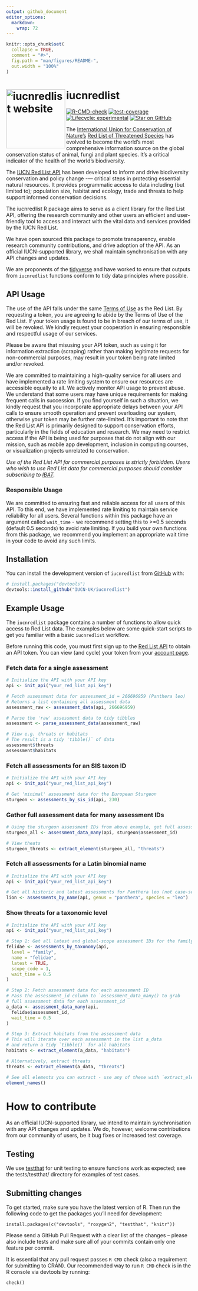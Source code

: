 ```yaml
---
output: github_document
editor_options: 
  markdown: 
    wrap: 72
---
```


<!-- README.md is generated from README.Rmd. Please edit that file -->

```r
knitr::opts_chunk$set(
  collapse = TRUE,
  comment = "#>",
  fig.path = "man/figures/README-",
  out.width = "100%"
)
```

# iucnredlist <a href="https://iucn-uk.github.io/iucnredlist/"><img src="man/figures/logo.png" align="left" height="160" alt="iucnredlist website" /></a>

[![R-CMD-check](https://github.com/IUCN-UK/iucnredlist/actions/workflows/R-CMD-check.yaml/badge.svg?branch=main)](https://github.com/IUCN-UK/iucnredlist/actions/workflows/R-CMD-check.yaml) [![test-coverage](https://github.com/IUCN-UK/iucnredlist/actions/workflows/test-coverage.yaml/badge.svg?branch=main)](https://github.com/IUCN-UK/iucnredlist/actions/workflows/test-coverage.yaml) [![Lifecycle: experimental](https://img.shields.io/badge/lifecycle-experimental-orange.svg)](https://lifecycle.r-lib.org/articles/stages.html#experimental) [![Star on GitHub](https://img.shields.io/github/stars/IUCN-UK/iucnredlist)](https://github.com/IUCN-UK/iucnredlist/)


The [International Union for Conservation of
Nature’s](https://www.iucn.org) [Red List of Threatened
Species](https://www.iucnredlist.org) has evolved to become the world’s
most comprehensive information source on the global conservation status
of animal, fungi and plant species. It’s a critical indicator of the
health of the world’s biodiversity.

The [IUCN Red List API](https://api.iucnredlist.org) has been developed
to inform and drive biodiversity conservation and policy change -—
critical steps in protecting essential natural resources. It provides
programmatic access to data including (but limited to); population size, 
habitat and ecology, trade and threats to help support informed conservation decisions.

The iucnredlist R package aims to serve as a client library for the Red
List API, offering the research community and other users an efficient
and user-friendly tool to access and interact with the vital data and
services provided by the IUCN Red List.

We have open sourced this package to promote transparency, enable
research community contributions, and drive adoption of the API. As an
official IUCN-supported library, we shall maintain synchronisation with
any API changes and updates.

We are proponents of the [tidyverse](https://www.tidyverse.org) and have
worked to ensure that outputs from `iucnredlist` functions conform to
tidy data principles where possible.

## API Usage

The use of the API falls under the same [Terms of
Use](https://www.iucnredlist.org/terms/terms-of-use) as the Red List. By
requesting a token, you are agreeing to abide by the Terms of Use of the
Red List. If your token usage is found to be in breach of our terms of
use, it will be revoked. We kindly request your cooperation in ensuring
responsible and respectful usage of our services.

Please be aware that misusing your API token, such as using it for
information extraction (scraping) rather than making legitimate requests
for non-commercial purposes, may result in your token being rate limited
and/or revoked.

We are committed to maintaining a high-quality service for all users and
have implemented a rate limiting system to ensure our resources are
accessible equally to all. We actively monitor API usage to prevent
abuse. We understand that some users may have unique requirements for
making frequent calls in succession. If you find yourself in such a
situation, we kindly request that you incorporate appropriate delays
between your API calls to ensure smooth operation and prevent
overloading our system, otherwise your token may be further
rate-limited. It's important to note that the Red List API is primarily
designed to support conservation efforts, particularly in the fields of
education and research. We may need to restrict access if the API is
being used for purposes that do not align with our mission, such as
mobile app development, inclusion in computing courses, or visualization
projects unrelated to conservation.

*Use of the Red List API for commercial purposes is strictly forbidden.
Users who wish to use Red List data for commercial purposes should
consider subscribing to [IBAT](www.ibat-alliance.org).*

### Responsible Usage

We are committed to ensuring fast and reliable access for all users of
this API. To this end, we have implemented rate limiting to maintain
service reliability for all users. Several functions within this package
have an argument called `wait_time` - we recommend setting this to
\>=0.5 seconds (default 0.5 seconds) to avoid rate limiting. If you
build your own functions from this package, we recommend you implement
an appropriate wait time in your code to avoid any such limits.

## Installation

You can install the development version of `iucnredlist` from
[GitHub](https://github.com/) with:

``` r
# install.packages("devtools")
devtools::install_github("IUCN-UK/iucnredlist")
```

## Example Usage

The `iucnredlist` package contains a number of functions to allow quick
access to Red List data. The examples below are some quick-start scripts
to get you familiar with a basic `iucnredlist` workflow.

Before running this code, you must first sign up to the [Red List
API](https://api.iucnredlist.org) to obtain an API token. You can view
(and cycle) your token from your [account
page](https://api.iucnredlist.org/users/edit).

### Fetch data for a single assessment

```r
# Initialize the API with your API key
api <- init_api("your_red_list_api_key")

# Fetch assessment data for assessment_id = 266696959 (Panthera leo)
# Returns a list containing all assessment data
assessment_raw <- assessment_data(api, 266696959)

# Parse the 'raw' assessment data to tidy tibbles
assessment <- parse_assessment_data(assessment_raw)

# View e.g. threats or habitats
# The result is a tidy 'tibble()` of data
assessment$threats
assessment$habitats
```

### Fetch all assessments for an SIS taxon ID

```r
# Initialize the API with your API key
api <- init_api("your_red_list_api_key")

# Get 'minimal' assessment data for the European Sturgeon
sturgeon <- assessments_by_sis_id(api, 230)

```

### Gather full assessment data for many assessment IDs
```r

# Using the sturgeon assessment IDs from above example, get full assessment data
sturgeon_all <- assessment_data_many(api, sturgeon$assessment_id)

# View theats
sturgeon_threats <- extract_element(sturgeon_all, "threats")

```

### Fetch all assessments for a Latin binomial name

```r
# Initialize the API with your API key
api <- init_api("your_red_list_api_key")

# Get all historic and latest assessments for Panthera leo (not case-sensitive)
lion <- assessments_by_name(api, genus = "panthera", species = "leo")
```

### Show threats for a taxonomic level

```r
# Initialize the API with your API key
api <- init_api("your_red_list_api_key")

# Step 1: Get all latest and global-scope assessment IDs for the family Felidae
felidae <- assessments_by_taxonomy(api,
  level = "family",
  name = "felidae",
  latest = TRUE,
  scope_code = 1,
  wait_time = 0.5
)

# Step 2: Fetch assessment data for each assessment ID
# Pass the assessment_id column to `assessment_data_many() to grab
# full assessment data for each assessment_id
a_data <- assessment_data_many(api,
  felidae$assessment_id,
  wait_time = 0.5
)

# Step 3: Extract habitats from the assessment data
# This will iterate over each assessment in the list a_data
# and return a tidy `tibble()` for all habitats
habitats <- extract_element(a_data, "habitats")

# Alternatively, extract threats
threats <- extract_element(a_data, "threats")

# See all elements you can extract - use any of these with `extract_element()`
element_names()
```

# How to contribute

As an official IUCN-supported library, we intend to maintain
synchronisation with any API changes and updates. We do, however,
welcome contributions from our community of users, be it bug fixes or
increased test coverage.

## Testing

We use [testthat](https://testthat.r-lib.org/) for unit testing to
ensure functions work as expected; see the tests/testthat/ directory for
examples of test cases.

## Submitting changes

To get started, make sure you have the latest version of R. Then run the
following code to get the packages you’ll need for development:

```         
install.packages(c("devtools", "roxygen2", "testthat", "knitr"))
```

Please send a GitHub Pull Request with a clear list of the changes --
please also include tests and make sure all of your commits contain only
one feature per commit.

It is essential that any pull request passes `R CMD` check (also a
requirement for submitting to CRAN). Our recommended way to run `R CMD`
check is in the R console via devtools by running:

```         
check()
```
